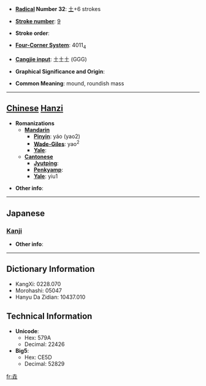 * '''[[Wiktionary:Chinese radical index| Radical]] Number 32''': [[Wiktionary:Chinese radical index 土|土]]+6 strokes

* '''[[Wiktionary:Chinese total strokes index|Stroke number]]''': [[Wiktionary:Chinese total strokes index 9|9]]

* '''Stroke order''': 

* '''[[Wiktionary:Chinese four corner index|Four-Corner System]]''': 4011<sub>4</sub>

* '''[[Wiktionary:Chinese Cangjie index|Cangjie input]]''': 土土土 (GGG)

* '''Graphical Significance and Origin''': 

* '''Common Meaning''': mound, roundish mass

----

== [[Chinese]] [[Hanzi]] ==

* '''Romanizations'''
** '''[[Mandarin]]'''
*** '''[[Pinyin]]''': yáo (yao2)
*** '''[[Wade-Giles]]''': yao<sup>2</sup>
*** '''[[Yale]]''': 
** '''[[Cantonese]]'''
*** '''[[Jyutping]]''':
*** '''[[Penkyamp]]''': 
*** '''[[Yale]]''': yiu1

* '''Other info''': 

----

==Japanese==
===[[Kanji]]===
{{kanji|on readings=[[げう]] (geu)
|kun readings=
}}

* '''Other info''':  

----

== Dictionary Information ==

* KangXi: 0228.070
* Morohashi: 05047
* Hanyu Da Zidian: 10437.010

== Technical Information ==

* '''Unicode''':
** Hex: 579A
** Decimal: 22426
* '''Big5''':
** Hex: CE5D
** Decimal: 52829

[[fr:垚]]